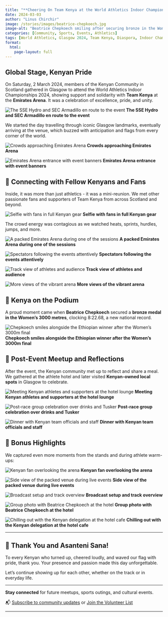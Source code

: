 ```yaml
---
title: "**Cheering On Team Kenya at the World Athletics Indoor Championships in Glasgow**"
date: 2024-03-03
author: "Linus Chirchir"
image: /stories/images/beatrice-chepkoech.jpg
image-alt: "Beatrice Chepkoech smiling after securing bronze in the Women's 3000m"
categories: [Community, Sports, Events, Athletics]
tags: [World Athletics, Glasgow 2024, Team Kenya, Diaspora, Indoor Championships]
format:
  html:
    page-layout: full
---
```


## Global Stage, Kenyan Pride

On Saturday, 2 March 2024, members of the Kenyan Community in Scotland gathered in Glasgow to attend the World Athletics Indoor Championships 2024, showing support and solidarity with **Team Kenya** at the **Emirates Arena**. It was a celebration of excellence, pride, and unity.

![The SSE Hydro and SEC Armadillo en route to the event](/stories/images/glasgow-1.jpg)
**The SSE Hydro and SEC Armadillo en route to the event**

We started the day travelling through iconic Glasgow landmarks, eventually arriving at the venue, which buzzed with anticipation and flags from every corner of the world.

![Crowds approaching Emirates Arena](/stories/images/glasgow-2.jpg)
**Crowds approaching Emirates Arena**

![Emirates Arena entrance with event banners](/stories/images/glasgow-3.jpg)
**Emirates Arena entrance with event banners**

## 👋 Connecting with Fellow Kenyans and Fans

Inside, it was more than just athletics - it was a mini-reunion. We met other passionate fans and supporters of Team Kenya from across Scotland and beyond.

![Selfie with fans in full Kenyan gear](/stories/images/glasgow-4.jpg)
**Selfie with fans in full Kenyan gear**

The crowd energy was contagious as we watched heats, sprints, hurdles, jumps, and more. 

![A packed Emirates Arena during one of the sessions](/stories/images/glasgow-5.jpg)
**A packed Emirates Arena during one of the sessions**

![Spectators following the events attentively](/stories/images/glasgow-6.jpg)
**Spectators following the events attentively**

![Track view of athletes and audience](/stories/images/glasgow-7.jpg)
**Track view of athletes and audience**

![More views of the vibrant arena](/stories/images/glasgow-8.jpg)
**More views of the vibrant arena**

## 🥉 Kenya on the Podium

A proud moment came when **Beatrice Chepkoech** secured a **bronze medal in the Women's 3000 metres**, clocking 8:22.68, a new national record.

![Chepkoech smiles alongside the Ethiopian winner after the Women's 3000m final](/stories/images/beatrice-chepkoech.jpg)
**Chepkoech smiles alongside the Ethiopian winner after the Women's 3000m final**

## 🍴 Post-Event Meetup and Reflections

After the event, the Kenyan community met up to reflect and share a meal. We gathered at the athlete hotel and later visited **Kenyan-owned local spots** in Glasgow to celebrate.

![Meeting Kenyan athletes and supporters at the hotel lounge](/stories/images/glasgow-18.jpg)
**Meeting Kenyan athletes and supporters at the hotel lounge**

![Post-race group celebration over drinks and Tusker](/stories/images/glasgow-16.jpg)
**Post-race group celebration over drinks and Tusker**

![Dinner with Kenyan team officials and staff](/stories/images/glasgow-17.jpg)
**Dinner with Kenyan team officials and staff**

## 📸 Bonus Highlights

We captured even more moments from the stands and during athlete warm-ups:

![Kenyan fan overlooking the arena](/stories/images/glasgow-11.jpg)
**Kenyan fan overlooking the arena**

![Side view of the packed venue during live events](/stories/images/glasgow-12.jpg)
**Side view of the packed venue during live events**

![Broadcast setup and track overview](/stories/images/glasgow-13.jpg)
**Broadcast setup and track overview**

![Group photo with Beatrice Chepkoech at the hotel](/stories/images/glasgow-14.jpg)
**Group photo with Beatrice Chepkoech at the hotel**

![Chilling out with the Kenyan delegation at the hotel cafe](/stories/images/glasgow-15.jpg)
**Chilling out with the Kenyan delegation at the hotel cafe**

---

## 🙌 Thank You and Asanteni Sana!

To every Kenyan who turned up, cheered loudly, and waved our flag with pride, thank you. Your presence and passion made this day unforgettable.

Let’s continue showing up for each other, whether on the track or in everyday life.

---

**Stay connected** for future meetups, sports outings, and cultural events. 

📬 [Subscribe to community updates](../contact.qmd#contact-form) or [Join the Volunteer List](../volunteer.qmd)

---